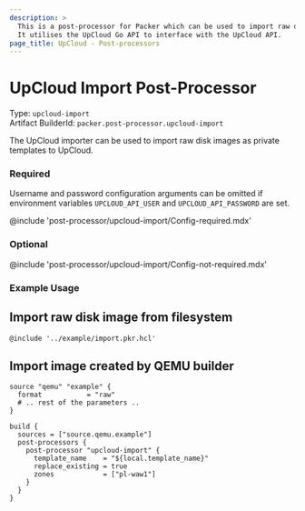 ```yaml
---
description: >
  This is a post-processor for Packer which can be used to import raw disk images as private templates to UpCloud.
  It utilises the UpCloud Go API to interface with the UpCloud API.
page_title: UpCloud - Post-processors
---
```



# UpCloud Import Post-Processor

Type: `upcloud-import`  
Artifact BuilderId: `packer.post-processor.upcloud-import`

The UpCloud importer can be used to import raw disk images as private templates to UpCloud.

### Required
Username and password configuration arguments can be omitted if environment variables `UPCLOUD_API_USER` and `UPCLOUD_API_PASSWORD` are set.

@include 'post-processor/upcloud-import/Config-required.mdx'

### Optional

@include 'post-processor/upcloud-import/Config-not-required.mdx'


### Example Usage

## Import raw disk image from filesystem
```hcl
@include '../example/import.pkr.hcl'
```

## Import image created by QEMU builder
```hcl
source "qemu" "example" {
  format           = "raw"
  # .. rest of the parameters ..
}

build {
  sources = ["source.qemu.example"]
  post-processors {
    post-processor "upcloud-import" {
      template_name    = "${local.template_name}"
      replace_existing = true
      zones            = ["pl-waw1"]
    }
  }
}
```
